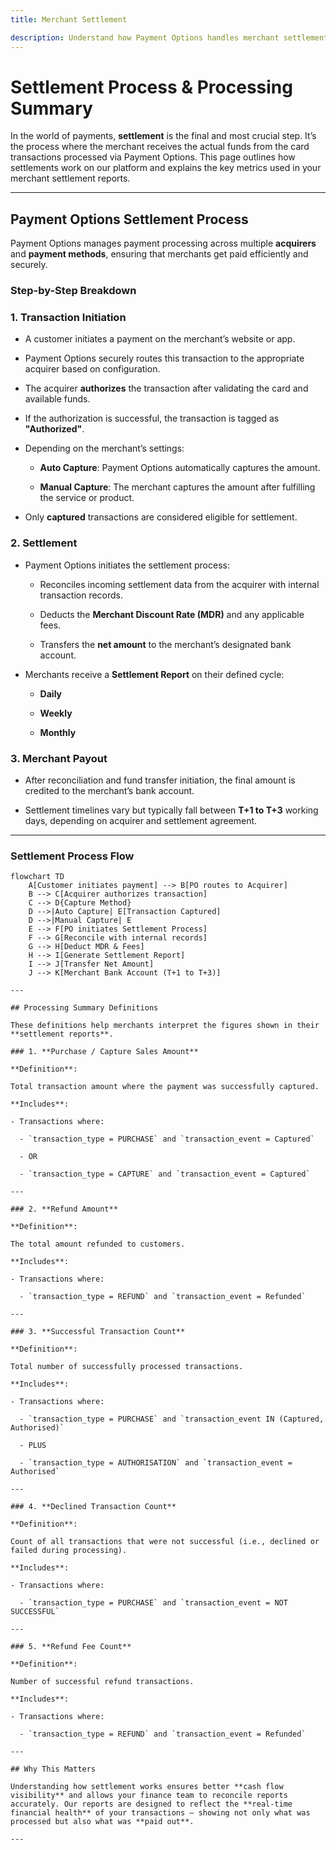```yaml
---
title: Merchant Settlement

description: Understand how Payment Options handles merchant settlements and how to interpret your settlement reports.
---
```


# Settlement Process & Processing Summary

In the world of payments, **settlement** is the final and most crucial step. It’s the process where the merchant receives the actual funds from the card transactions processed via Payment Options. This page outlines how settlements work on our platform and explains the key metrics used in your merchant settlement reports.

---

## Payment Options Settlement Process

Payment Options manages payment processing across multiple **acquirers** and **payment methods**, ensuring that merchants get paid efficiently and securely.

### Step-by-Step Breakdown

### 1. **Transaction Initiation**

- A customer initiates a payment on the merchant’s website or app.

- Payment Options securely routes this transaction to the appropriate acquirer based on configuration.

- The acquirer **authorizes** the transaction after validating the card and available funds.

- If the authorization is successful, the transaction is tagged as **"Authorized"**.

- Depending on the merchant’s settings:

  - **Auto Capture**: Payment Options automatically captures the amount.

  - **Manual Capture**: The merchant captures the amount after fulfilling the service or product.

- Only **captured** transactions are considered eligible for settlement.

### 2. **Settlement**

- Payment Options initiates the settlement process:

  - Reconciles incoming settlement data from the acquirer with internal transaction records.

  - Deducts the **Merchant Discount Rate (MDR)** and any applicable fees.

  - Transfers the **net amount** to the merchant’s designated bank account.

- Merchants receive a **Settlement Report** on their defined cycle:

  - **Daily**

  - **Weekly**

  - **Monthly**

### 3. **Merchant Payout**

- After reconciliation and fund transfer initiation, the final amount is credited to the merchant’s bank account.

- Settlement timelines vary but typically fall between **T\+1 to T\+3** working days, depending on acquirer and settlement agreement.

---

### Settlement Process Flow 

```mermaid
flowchart TD
    A[Customer initiates payment] --> B[PO routes to Acquirer]
    B --> C[Acquirer authorizes transaction]
    C --> D{Capture Method}
    D -->|Auto Capture| E[Transaction Captured]
    D -->|Manual Capture| E
    E --> F[PO initiates Settlement Process]
    F --> G[Reconcile with internal records]
    G --> H[Deduct MDR & Fees]
    H --> I[Generate Settlement Report]
    I --> J[Transfer Net Amount]
    J --> K[Merchant Bank Account (T+1 to T+3)]

---

## Processing Summary Definitions

These definitions help merchants interpret the figures shown in their **settlement reports**.

### 1. **Purchase / Capture Sales Amount**

**Definition**:  

Total transaction amount where the payment was successfully captured.

**Includes**:

- Transactions where:

  - `transaction_type = PURCHASE` and `transaction_event = Captured`

  - OR

  - `transaction_type = CAPTURE` and `transaction_event = Captured`

---

### 2. **Refund Amount**

**Definition**:  

The total amount refunded to customers.

**Includes**:

- Transactions where:

  - `transaction_type = REFUND` and `transaction_event = Refunded`

---

### 3. **Successful Transaction Count**

**Definition**:  

Total number of successfully processed transactions.

**Includes**:

- Transactions where:

  - `transaction_type = PURCHASE` and `transaction_event IN (Captured, Authorised)`

  - PLUS

  - `transaction_type = AUTHORISATION` and `transaction_event = Authorised`

---

### 4. **Declined Transaction Count**

**Definition**:  

Count of all transactions that were not successful (i.e., declined or failed during processing).

**Includes**:

- Transactions where:

  - `transaction_type = PURCHASE` and `transaction_event = NOT SUCCESSFUL`

---

### 5. **Refund Fee Count**

**Definition**:  

Number of successful refund transactions.

**Includes**:

- Transactions where:

  - `transaction_type = REFUND` and `transaction_event = Refunded`

---

## Why This Matters

Understanding how settlement works ensures better **cash flow visibility** and allows your finance team to reconcile reports accurately. Our reports are designed to reflect the **real-time financial health** of your transactions — showing not only what was processed but also what was **paid out**.

---